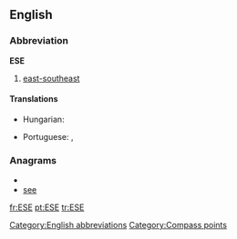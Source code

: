 ==English==

===Abbreviation===
'''ESE'''

# [[east-southeast]]

====Translations====
{{trans-top|east-southeast}}
* Hungarian: {{t-|hu|KDK}}
{{trans-mid}}
* Portuguese: {{t|pt|és-sudeste|m}},  {{t+|pt|ESE|m}}
{{trans-bottom}}

===Anagrams===
* {{alphagram|[[ees#English|ees]]}} 
* [[see#English|see]]


[[Category:English abbreviations]]
[[Category:Compass points]]

[[fr:ESE]]
[[pt:ESE]]
[[tr:ESE]]